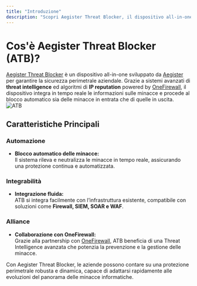 ```yaml
---
title: "Introduzione"
description: "Scopri Aegister Threat Blocker, il dispositivo all-in-one per la protezione della sicurezza perimetrale aziendale."
---
```


# Cos'è Aegister Threat Blocker (ATB)?

[Aegister Threat Blocker](https://aegister.com/it/solutions/atb/) è un dispositivo all-in-one sviluppato da [Aegister](https://aegister.com) per garantire la sicurezza perimetrale aziendale. Grazie a sistemi avanzati di **threat intelligence** ed algoritmi di **IP reputation** powered by [OneFirewall](https://onefirewall.com), il dispositivo integra in tempo reale le informazioni sulle minacce e procede al blocco automatico sia delle minacce in entrata che di quelle in uscita.
![ATB](/images/atb.png)

## Caratteristiche Principali

### Automazione
- **Blocco automatico delle minacce:**  
  Il sistema rileva e neutralizza le minacce in tempo reale, assicurando una protezione continua e automatizzata.

### Integrabilità
- **Integrazione fluida:**  
  ATB si integra facilmente con l’infrastruttura esistente, compatibile con soluzioni come **Firewall, SIEM, SOAR e WAF**.

### Alliance
- **Collaborazione con OneFirewall:**  
  Grazie alla partnership con [OneFirewall](https://onefirewall.com/intelligence.html), ATB beneficia di una Threat Intelligence avanzata che potenzia la prevenzione e la gestione delle minacce.

Con Aegister Threat Blocker, le aziende possono contare su una protezione perimetrale robusta e dinamica, capace di adattarsi rapidamente alle evoluzioni del panorama delle minacce informatiche.